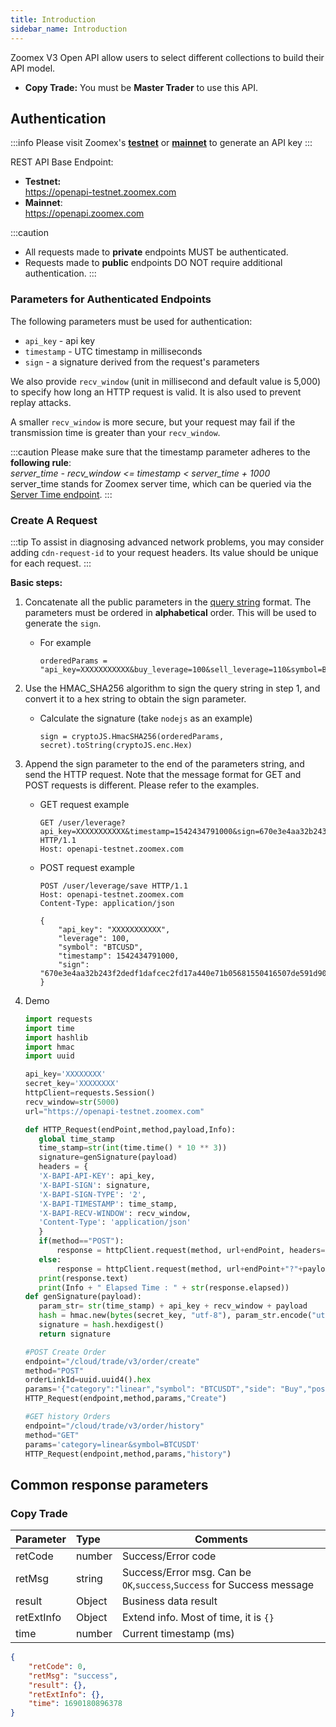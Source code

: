 ```yaml
---
title: Introduction
sidebar_name: Introduction
---
```


Zoomex V3 Open API allow users to select different collections to build their API model.

<!--
- **Derivatives - contract:** You could trade _USDT Perpetual_, _Inverse Perpetual_ with `contract/v3` endpoints.
-->
- **Copy Trade:** You must be **Master Trader** to use this API.


## Authentication

:::info
Please visit Zoomex's <a href="https://testnet.zoomex.com/en-US/user-center/api-manage"> <b>testnet</b></a> or <a href="https://www.zoomex.com/en-US/user-center/api-manage"> <b>mainnet</b></a> to generate an API key
:::

REST API Base Endpoint:
- **Testnet:**<br/>
https://openapi-testnet.zoomex.com
- **Mainnet**:<br/>
https://openapi.zoomex.com

:::caution
* All requests made to **private** endpoints MUST be authenticated.
* Requests made to **public** endpoints DO NOT require additional authentication.
:::

### Parameters for Authenticated Endpoints

The following parameters must be used for authentication:

* `api_key` - api key
* `timestamp` - UTC timestamp in milliseconds
* `sign` - a signature derived from the request's parameters<br/>

We also provide `recv_window` (unit in millisecond and default value is 5,000) to specify how long an HTTP request is valid. It is also used to prevent replay attacks.

A smaller `recv_window` is more secure, but your request may fail if the transmission time is greater than your `recv_window`.

:::caution
Please make sure that the timestamp parameter adheres to the **following rule**:<br/>
_server_time - recv_window <= timestamp < server_time + 1000_<br/>
server_time stands for Zoomex server time, which can be queried via the [Server Time endpoint](../v3/market/time#).
:::

### Create A Request

:::tip
To assist in diagnosing advanced network problems, you may consider adding `cdn-request-id` to your request headers. Its value should be unique for each request.
:::

**Basic steps:**

1. Concatenate all the public parameters in the [query string](https://en.wikipedia.org/wiki/Query_string) format. The parameters must be ordered in **alphabetical** order. This will be used to generate the `sign`.

   - For example

     ``` shell
     orderedParams = "api_key=XXXXXXXXXXX&buy_leverage=100&sell_leverage=110&symbol=BTCUSDT&timestamp=1542434791747"
     ```

2. Use the HMAC_SHA256 algorithm to sign the query string in step 1, and convert it to a hex string to obtain the sign parameter.

   - Calculate the signature (take `nodejs` as an example)

     ``` node
     sign = cryptoJS.HmacSHA256(orderedParams, secret).toString(cryptoJS.enc.Hex)
     ```

3. Append the sign parameter to the end of the parameters string, and send the HTTP request. Note that the message format for GET and POST requests is different. Please refer to the examples.

   - GET request example

     ``` shell
     GET /user/leverage?api_key=XXXXXXXXXXX&timestamp=1542434791000&sign=670e3e4aa32b243f2dedf1dafcec2fd17a440e71b05681550416507de591d908 HTTP/1.1
     Host: openapi-testnet.zoomex.com
     ```

   - POST request example

     ``` shell
     POST /user/leverage/save HTTP/1.1
     Host: openapi-testnet.zoomex.com
     Content-Type: application/json
     
     {
         "api_key": "XXXXXXXXXXX",
         "leverage": 100,
         "symbol": "BTCUSD",
         "timestamp": 1542434791000,
         "sign": "670e3e4aa32b243f2dedf1dafcec2fd17a440e71b05681550416507de591d908"
     }
     ```
4. Demo
     ``` python
     import requests
    import time
    import hashlib
    import hmac
    import uuid

    api_key='XXXXXXXX'
    secret_key='XXXXXXXX'
    httpClient=requests.Session()
    recv_window=str(5000)
    url="https://openapi-testnet.zoomex.com"

    def HTTP_Request(endPoint,method,payload,Info):
        global time_stamp
        time_stamp=str(int(time.time() * 10 ** 3))
        signature=genSignature(payload)
        headers = {
        'X-BAPI-API-KEY': api_key,
        'X-BAPI-SIGN': signature,
        'X-BAPI-SIGN-TYPE': '2',
        'X-BAPI-TIMESTAMP': time_stamp,
        'X-BAPI-RECV-WINDOW': recv_window,
        'Content-Type': 'application/json'
        }
        if(method=="POST"):
            response = httpClient.request(method, url+endPoint, headers=headers, data=payload)
        else:
            response = httpClient.request(method, url+endPoint+"?"+payload, headers=headers)
        print(response.text)
        print(Info + " Elapsed Time : " + str(response.elapsed))
    def genSignature(payload):
        param_str= str(time_stamp) + api_key + recv_window + payload
        hash = hmac.new(bytes(secret_key, "utf-8"), param_str.encode("utf-8"),hashlib.sha256)
        signature = hash.hexdigest()
        return signature

    #POST Create Order
    endpoint="/cloud/trade/v3/order/create"
    method="POST"
    orderLinkId=uuid.uuid4().hex
    params='{"category":"linear","symbol": "BTCUSDT","side": "Buy","positionIdx": 0,"orderType": "Market","qty": "0.001","price": "","timeInForce": "GTC","orderLinkId": "' + orderLinkId + '"}'
    HTTP_Request(endpoint,method,params,"Create")

    #GET history Orders
    endpoint="/cloud/trade/v3/order/history"
    method="GET"
    params='category=linear&symbol=BTCUSDT'
    HTTP_Request(endpoint,method,params,"history")
    ```

## Common response parameters

### Copy Trade

| Parameter | Type | Comments|
|:----- |:-----|----- |
|retCode |number |Success/Error code |
|retMsg |string |Success/Error msg. Can be `OK`,`success`,`Success` for Success message|
|result |Object |Business data result|
|retExtInfo |Object |Extend info. Most of time, it is `{}`|
|time |number |Current timestamp (ms)|

``` json
{
    "retCode": 0,
    "retMsg": "success",
    "result": {},
    "retExtInfo": {},
    "time": 1690180896378
}
```
